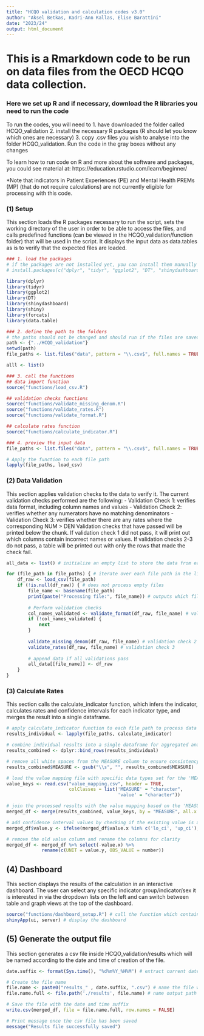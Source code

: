 ---
title: "HCQO validation and calculation codes v3.0"
author: "Aksel Betkas, Kadri-Ann Kallas, Elise Barattini"
date: "2023/24"
output: html_document
---

# This is a Rmarkdown code to be run on data files from the OECD HCQO data collection. 

### Here we set up R and if necessary, download the R libraries you need to run the code
To run the codes, you will need to 
  1. have downloaded the folder called HCQO_validation
  2. install the necessary R packages (R should let you know which ones are necessary)
  3. copy .csv files you wish to analyse into the folder HCQO_validation\data*
  4. Run the code in the gray boxes without any changes

To learn how to run code on R and more about the software and packages, you could see material at: https://education.rstudio.com/learn/beginner/

*Note that indicators in Patient Experiences (PE) and Mental Health PREMs (MP) (that do not require calculations) are not currently eligible for processing with this code.




### (1)  Setup
This section loads the R packages necessary to run the script, sets the working directory of the user in order to be able to access the files, and calls predefined functions (can be viewed in the HCQO_validation/function folder) that will be used in the script. It displays the input data as data.tables as is to verify that the expected files are loaded.
```{r}
### 1. load the packages
# if the packages are not installed yet, you can install them manually by copying the next line (without #) in the console
# install.packages(c("dplyr", "tidyr", "ggplot2", "DT", "shinydashboard", "shiny", "forcats"))

library(dplyr)
library(tidyr)
library(ggplot2)
library(DT)
library(shinydashboard)
library(shiny)
library(forcats)
library(data.table)

### 2. define the path to the folders
# the paths should not be changed and should run if the files are saved correctly
path <- {"../HCQO_validation"}
setwd(path)
file_paths <- list.files("data", pattern = "\\.csv$", full.names = TRUE, recursive = TRUE)

alll <- list()

### 3. call the functions
## data import function
source("functions/load_csv.R")

## validation checks functions
source("functions/validate_missing_denom.R")
source("functions/validate_rates.R")
source("functions/validate_format.R")

## calculate rates function
source("functions/calculate_indicator.R")

### 4. preview the input data 
file_paths <- list.files("data", pattern = "\\.csv$", full.names = TRUE, recursive = TRUE)

# Apply the function to each file path
lapply(file_paths, load_csv)
```




### (2) Data Validation
This section applies validation checks to the data to verify it. The current validation checks performed are the following:
- Validation Check 1: verifies data format, including column names and values
- Validation Check 2: verifies whether any numerators have no matching denominators
- Validation Check 3: verifies whether there are any rates where the corresponding NUM > DEN
Validation checks that have passed will be printed below the chunk. If validation check 1 did not pass, it will print out which columns contain incorrect names or values. If validation checks 2-3 do not pass, a table will be printed out with only the rows that made the check fail.

```{r}
all_data <- list() # initialize an empty list to store the data from each file after validation

for (file_path in file_paths) { # iterate over each file path in the list
    df_raw <- load_csv(file_path)
    if (!is.null(df_raw)) { # does not process empty files
        file_name <- basename(file_path)
        print(paste("Processing file:", file_name)) # outputs which file is currently being processed
        
        # Perform validation checks
        col_names_validated <- validate_format(df_raw, file_name) # validation check 1
        if (!col_names_validated) {
            next  
        }
        
        validate_missing_denom(df_raw, file_name) # validation check 2
        validate_rates(df_raw, file_name) # validation check 3
        
        # append data if all validations pass
        all_data[[file_name]] <- df_raw
    }
}
```


### (3) Calculate Rates
This section calls the calculate_indicator function, which infers the indicator, calculates rates and confidence intervals for each indicator type, and merges the result into a single dataframe.
```{r}
# apply calculate_indicator function to each file path to process data
results_individual <- lapply(file_paths, calculate_indicator)

# combine individual results into a single dataframe for aggregated analysis
results_combined <- dplyr::bind_rows(results_individual)

# remove all white spaces from the MEASURE column to ensure consistency
results_combined$MEASURE <- gsub("\\s", "", results_combined$MEASURE) 

# load the value mapping file with specific data types set for the 'MEASURE' and 'value' columns
value_keys <- read.csv("value_mapping.csv", header = TRUE,
                       colClasses = list('MEASURE' = "character",
                                         'value' = "character"))

# join the processed results with the value mapping based on the 'MEASURE' column to enrich the dataset
merged_df <- merge(results_combined, value_keys, by = "MEASURE", all.x = TRUE)

# add confidence interval values by checking if the existing value is a confidence interval and updating accordingly
merged_df$value.y <- ifelse(merged_df$value.x %in% c('lo_ci', 'up_ci'), yes = merged_df$value.x, no = merged_df$value.y)

# remove the old value column and rename the columns for clarity
merged_df <- merged_df %>% select(-value.x) %>% 
             rename(c(UNIT = value.y, OBS_VALUE = number))

```



## (4) Dashboard
This section displays the results of the calculation in an interactive dashboard. The user can select any specific indicator group/indicator/sex it is interested in via the dropdown lists on the left and can switch between table and graph views at the top of the dashboard.
```{r}
source("functions/dashboard_setup.R") # call the function which contains the dashboard UI settings
shinyApp(ui, server) # display the dashboard
```


## (5) Generate the output file
This section generates a csv file inside HCQO_validation/results which will be named according to the date and time of creation of the file.
```{r}
date.suffix <- format(Sys.time(), "%d%m%Y_%H%M") # extract current date and time

# Create the file name
file.name <- paste0("results_" , date.suffix, ".csv") # name the file with the date and time suffix
file.name.full <- file.path('./results', file.name) # name output path

# Save the file with the date and time suffix
write.csv(merged_df, file = file.name.full, row.names = FALSE)

# Print message once the csv file has been saved
message("Results file successfully saved")

```


